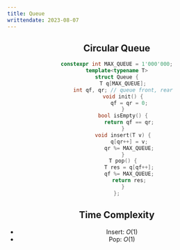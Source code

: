 ---
title: Queue
writtendate: 2023-08-07
---

<Header />


## Circular Queue

```cpp
constexpr int MAX_QUEUE = 1'000'000;
template<typename T>
struct Queue {
    T q[MAX_QUEUE];
    int qf, qr; // queue front, rear
    void init() {
        qf = qr = 0;
    }
    bool isEmpty() {
        return qf == qr;
    }
    void insert(T v) {
        q[qr++] = v;
        qr %= MAX_QUEUE;
    }
    T pop() {
        T res = q[qf++];
        qf %= MAX_QUEUE;
        return res;
    }
};
```

## Time Complexity

- Insert: $O(1)$
- Pop: $O(1)$

<Comment />
